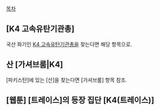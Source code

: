 [[목차]]
== [K4 고속유탄기관총] ==
국산 화기인 [[K4 고속유탄기관총]]을 찾는다면 해당 항목으로.
== 산 [가셔브룸|K4] ==
[파키스탄]에 있는 [산]을 찾는다면 [가셔브룸] 항목 참조.
== [웹툰] [트레이스]의 등장 집단 [K4(트레이스)] ==

